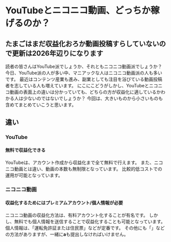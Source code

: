 # YouTubeとニコニコ動画、どっちか稼げるのか？
## たまごはまだ収益化おろか動画投稿すらしていないので更新は2026年辺りになります

読者の皆さんはYouTube派でしょうか、それともニコニコ動画派でしょうか？
今日、YouTube派の人が多い中、マニアックな人はニコニコ動画派の人も多いです。
最近はコンテンツ産業も進み、副業としても注目を浴びている動画投稿者を志している人も増えています。
にこにこどうがしかし、YouTubeとニコニコ動画の表面上の違いは分かっていても、どちらの方が収益化に適しているかわかる人は少ないのではないでしょうか？
今回は、大きいものから小さいものも含めてまとめていこうと思います。

## 違い
### YouTube
#### 無料で収益化できる
YouTubeは、アカウント作成から収益化まで全て無料で行えます。
また、ニコニコ動画とは違い、動画の本数も無制限となっています。
比較的低コストでの運用が可能となっています。

### ニコニコ動画
#### 収益化するためにはプレミアムアカウント/個人情報が必要
ニコニコ動画の収益化方法は、有料アカウント化することが有名です。
しかし、無料でも個人情報を送信することで収益化することも可能となっています。
個人情報は、「運転免許証または住民票」などが定番です。
その他にも「」などの方法がありますが、一緒に**a**も提出しなければいけません。